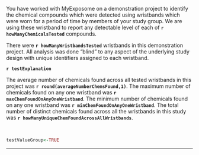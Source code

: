 

You have worked with MyExposome on a demonstration project to identify the chemical compounds 
which were detected using wristbands which were worn for a period of time by members of your study group. We are using these wristband to report any detectable level of each of  **`r howManyChemicalsTested`** compounds.  

There were  **`r howManyWristbandsTested`** wristbands in this demonstration project.   All analysis was done "blind" to any aspect of the underlying study design with unique  identifiers assigned to each wristband.

**`r testExplanation`** 

The average number of chemicals found across all tested wristbands in this project was **`r round(averageNumberChemsFound,1) `**. 
The maximum number of chemicals found on any one wristband was **`r maxChemFoundOnAnyOneWristband`**.  The minimum number of chemicals found on any one wristband was **`r minChemFoundOnAnyOneWristband`**.    The total number of distinct chemicals found across all the wristbands in this study was **`r howManyUniqueChemFoundAcrossAllWristbands`**.
<!-- The standard deviation of the number of found chemicals per wristband was **`r stdDevChemFoundOnAnyOneWristband `**.  -->

&nbsp;



```r

testValueGroup<-TRUE


```


******






